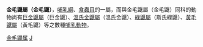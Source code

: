 {{Unreferenced|time=2019-04-10T10:09:32+00:00}}
{{Automatic taxobox
| taxon = Chrysochloris
| authority =  
}}

'''金毛鼴屬（金毛鼴）'''，[[哺乳綱|哺乳綱]]、[[食蟲目|食蟲目]]的一屬，而與金毛鼴屬（金毛鼴）同科的動物尚有[[巨金鼴屬|巨金鼴屬]]（巨金鼴）、[[溫氏金鼴屬|溫氏金鼴屬]]（溫氏金鼴）、[[綠鼴屬|綠鼴屬]]（斯氏綠鼴）、[[黃毛鼴屬|黃毛鼴屬]]（黃毛鼴）等之數種[[哺乳動物|哺乳動物]]。

{{taxonbar}}
[[Category:金毛鼹属|]]
[[Category:金毛鼴科|J]]
{{Mammal-stub}}